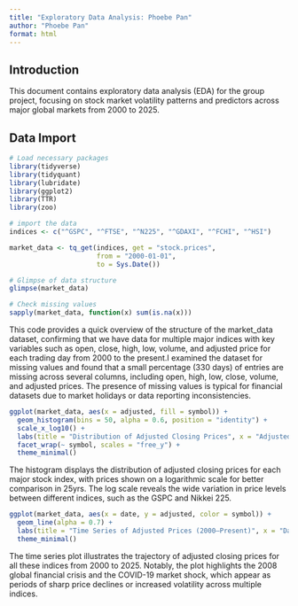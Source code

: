 ```yaml
---
title: "Exploratory Data Analysis: Phoebe Pan"
author: "Phoebe Pan"
format: html
---
```


## Introduction

This document contains exploratory data analysis (EDA) for the group project, focusing on stock market volatility patterns and predictors across major global markets from 2000 to 2025.

## Data Import

```r
# Load necessary packages
library(tidyverse)
library(tidyquant)
library(lubridate)
library(ggplot2)
library(TTR)
library(zoo)
```

```r
# import the data
indices <- c("^GSPC", "^FTSE", "^N225", "^GDAXI", "^FCHI", "^HSI")

market_data <- tq_get(indices, get = "stock.prices",
                      from = "2000-01-01",
                      to = Sys.Date())

```

```r
# Glimpse of data structure
glimpse(market_data)

# Check missing values
sapply(market_data, function(x) sum(is.na(x)))
```
This code provides a quick overview of the structure of the market_data dataset, confirming that we have data for multiple major indices with key variables such as open, close, high, low, volume, and adjusted price for each trading day from 2000 to the present.I examined the dataset for missing values and found that a small percentage (330 days) of entries are missing across several columns, including open, high, low, close, volume, and adjusted prices. The presence of missing values is typical for financial datasets due to market holidays or data reporting inconsistencies. 

```r
ggplot(market_data, aes(x = adjusted, fill = symbol)) +
  geom_histogram(bins = 50, alpha = 0.6, position = "identity") +
  scale_x_log10() +
  labs(title = "Distribution of Adjusted Closing Prices", x = "Adjusted Close (log scale)", y = "Count") +
  facet_wrap(~ symbol, scales = "free_y") +
  theme_minimal()
```
The histogram displays the distribution of adjusted closing prices for each major stock index, with prices shown on a logarithmic scale for better comparison in 25yrs. The log scale reveals the wide variation in price levels between different indices, such as the GSPC and Nikkei 225. 


```r
ggplot(market_data, aes(x = date, y = adjusted, color = symbol)) +
  geom_line(alpha = 0.7) +
  labs(title = "Time Series of Adjusted Prices (2000–Present)", x = "Date", y = "Adjusted Price") +
  theme_minimal()
```

The time series plot illustrates the trajectory of adjusted closing prices for all these indices from 2000 to 2025. Notably, the plot highlights the 2008 global financial crisis and the COVID-19 market shock, which appear as periods of sharp price declines or increased volatility across multiple indices.

